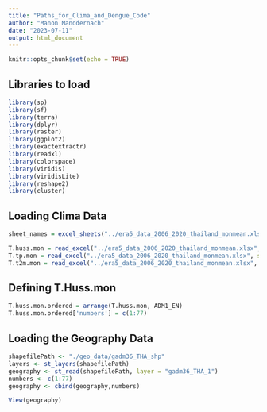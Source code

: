```yaml
---
title: "Paths_for_Clima_and_Dengue_Code"
author: "Manon Manddernach"
date: "2023-07-11"
output: html_document
---
```


```r
knitr::opts_chunk$set(echo = TRUE)
```
 
## Libraries to load
```r
library(sp)
library(sf)
library(terra)
library(dplyr)
library(raster)
library(ggplot2)
library(exactextractr)
library(readxl)
library(colorspace)
library(viridis)
library(viridisLite)
library(reshape2)
library(cluster)
```

## Loading Clima Data
```r
sheet_names = excel_sheets("../era5_data_2006_2020_thailand_monmean.xlsx")

T.huss.mon = read_excel("../era5_data_2006_2020_thailand_monmean.xlsx", sheet="era5_huss_2006_2020_thailand_mo")
T.tp.mon = read_excel("../era5_data_2006_2020_thailand_monmean.xlsx", sheet="era5_tp_2006_2020_thailand_monm")
T.t2m.mon = read_excel("../era5_data_2006_2020_thailand_monmean.xlsx", sheet="era5_t2m_2006_2020_thailand_mon")
```

## Defining T.Huss.mon 
```r
T.huss.mon.ordered = arrange(T.huss.mon, ADM1_EN) 
T.huss.mon.ordered['numbers'] = c(1:77)


```

## Loading the Geography Data
```r


shapefilePath <- "./geo_data/gadm36_THA_shp"
layers <- st_layers(shapefilePath)
geography <- st_read(shapefilePath, layer = "gadm36_THA_1")
numbers <- c(1:77)
geography <- cbind(geography,numbers)


```

```r
View(geography)
```
 
 
